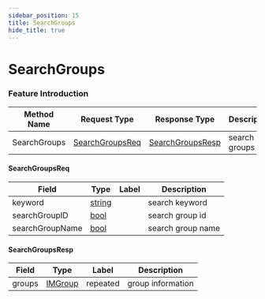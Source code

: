 ```yaml
---
sidebar_position: 15
title: SearchGroups
hide_title: true
---
```


# SearchGroups

### Feature Introduction



| Method Name | Request Type | Response Type | Description |
| ----------- | ------------ | ------------- | ------------- |
| SearchGroups | [SearchGroupsReq](docs/group/index.mdx#SearchGroupsReq) | [SearchGroupsResp](docs/group/index.mdx#SearchGroupsResp) | search groups |
 

#### SearchGroupsReq
| Field | Type | Label | Description |
| ----- | ---- | ----- | ----------- |
| keyword | [string](docs/scalar/scalar.mdx) |  | search keyword |
| searchGroupID | [bool](docs/scalar/scalar.mdx) |  | search group id |
| searchGroupName | [bool](docs/scalar/scalar.mdx) |  | search group name |
 

#### SearchGroupsResp
| Field | Type | Label | Description |
| ----- | ---- | ----- | ----------- |
| groups | [IMGroup](docs/shared/index.mdx#IMGroup) | repeated | group information |


